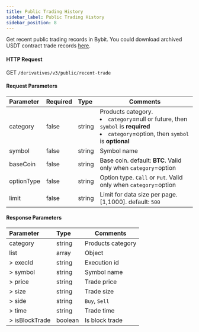 ```yaml
---
title: Public Trading History
sidebar_label: Public Trading History
sidebar_position: 8
---
```


Get recent public trading records in Bybit. You could download archived USDT contract trade records <a href="https://public.bybit.com/trading/">here</a>.

#### HTTP Request
GET `/derivatives/v3/public/recent-trade`

#### Request Parameters
| Parameter | Required | Type | Comments|
|:----- |:-------|:-----|------ |
|category |false |string |Products category. <li>`category`=null or future, then `symbol` is **required**</li><li>`category`=option, then `symbol` is **optional**</li> |
|symbol |false |string |Symbol name|
|baseCoin |false |string |Base coin. default: **BTC**. Valid only when `category`=option |
|optionType |false |string |Option type. `Call` or `Put`. Valid only when `category`=option|
|limit |false |string |Limit for data size per page. [1,1000]. default: `500`|

#### Response Parameters
| Parameter | Type | Comments|
|:----- |:-----|----- |
|category |string |Products category |
|list |array |Object |
|> execId |string |Execution id |
|> symbol |string |Symbol name |
|> price |string |Trade price |
|> size |string |Trade size |
|> side |string |`Buy`, `Sell` |
|> time |string |Trade time |
|> isBlockTrade |boolean |Is block trade |